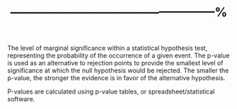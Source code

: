 %--------------------------------------------------%
The level of marginal significance within a statistical hypothesis test, representing the probability of the occurrence of a given event. The p-value is used as an alternative to rejection points to provide the smallest level of significance at which the null hypothesis would be rejected. The smaller the p-value, the stronger the evidence is in favor of the alternative hypothesis.

P-values are calculated using p-value tables, or spreadsheet/statistical software.

\begin{itemize}
	\item Because different researchers use different levels of significance when examining a question, a reader may sometimes have difficulty comparing results from two different tests. 
	
	\item For example, if two studies of returns from two particular assets were done using two different significance levels, a reader could not compare the probability of returns for the two assets easily. 
	
	\item For ease of comparison, researchers will often feature the p-value in the hypothesis test and allow the reader to interpret the statistical significance themselves. This is called a \textbf{\textit{p-value approach}} to hypothesis testing. 
\end{itemize}

